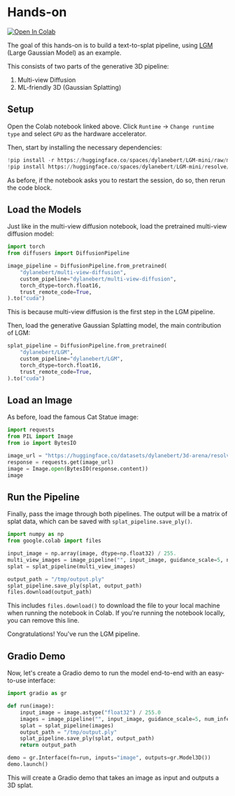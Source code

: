 # Hands-on

[![Open In Colab](https://colab.research.google.com/assets/colab-badge.svg)](https://colab.research.google.com/drive/1QNfJNqJ6_D9nnf7QeGEW9R3YvWQRxIKY?usp=sharing)

The goal of this hands-on is to build a text-to-splat pipeline, using [LGM](https://huggingface.co/spaces/dylanebert/LGM-mini) (Large Gaussian Model) as an example.

This consists of two parts of the generative 3D pipeline:

1. Multi-view Diffusion
2. ML-friendly 3D (Gaussian Splatting)

## Setup

Open the Colab notebook linked above. Click `Runtime` -> `Change runtime type` and select `GPU` as the hardware accelerator.

Then, start by installing the necessary dependencies:

```python
!pip install -r https://huggingface.co/spaces/dylanebert/LGM-mini/raw/main/requirements.txt
!pip install https://huggingface.co/spaces/dylanebert/LGM-mini/resolve/main/wheel/diff_gaussian_rasterization-0.0.0-cp310-cp310-linux_x86_64.whl
```

As before, if the notebook asks you to restart the session, do so, then rerun the code block.

## Load the Models

Just like in the multi-view diffusion notebook, load the pretrained multi-view diffusion model:

```python
import torch
from diffusers import DiffusionPipeline

image_pipeline = DiffusionPipeline.from_pretrained(
    "dylanebert/multi-view-diffusion",
    custom_pipeline="dylanebert/multi-view-diffusion",
    torch_dtype=torch.float16,
    trust_remote_code=True,
).to("cuda")
```

This is because multi-view diffusion is the first step in the LGM pipeline.

Then, load the generative Gaussian Splatting model, the main contribution of LGM:

```python
splat_pipeline = DiffusionPipeline.from_pretrained(
    "dylanebert/LGM",
    custom_pipeline="dylanebert/LGM",
    torch_dtype=torch.float16,
    trust_remote_code=True,
).to("cuda")
```

## Load an Image

As before, load the famous Cat Statue image:

```python
import requests
from PIL import Image
from io import BytesIO

image_url = "https://huggingface.co/datasets/dylanebert/3d-arena/resolve/main/inputs/images/cat_statue.jpg"
response = requests.get(image_url)
image = Image.open(BytesIO(response.content))
image
```

## Run the Pipeline

Finally, pass the image through both pipelines. The output will be a matrix of splat data, which can be saved with `splat_pipeline.save_ply()`.

```python
import numpy as np
from google.colab import files

input_image = np.array(image, dtype=np.float32) / 255.
multi_view_images = image_pipeline("", input_image, guidance_scale=5, num_inference_steps=30, elevation=0)
splat = splat_pipeline(multi_view_images)

output_path = "/tmp/output.ply"
splat_pipeline.save_ply(splat, output_path)
files.download(output_path)
```

This includes `files.download()` to download the file to your local machine when running the notebook in Colab. If you're running the notebook locally, you can remove this line.

Congratulations! You've run the LGM pipeline.

## Gradio Demo

Now, let's create a Gradio demo to run the model end-to-end with an easy-to-use interface:

```python
import gradio as gr

def run(image):
    input_image = image.astype("float32") / 255.0
    images = image_pipeline("", input_image, guidance_scale=5, num_inference_steps=30, elevation=0)
    splat = splat_pipeline(images)
    output_path = "/tmp/output.ply"
    splat_pipeline.save_ply(splat, output_path)
    return output_path

demo = gr.Interface(fn=run, inputs="image", outputs=gr.Model3D())
demo.launch()
```

This will create a Gradio demo that takes an image as input and outputs a 3D splat.
